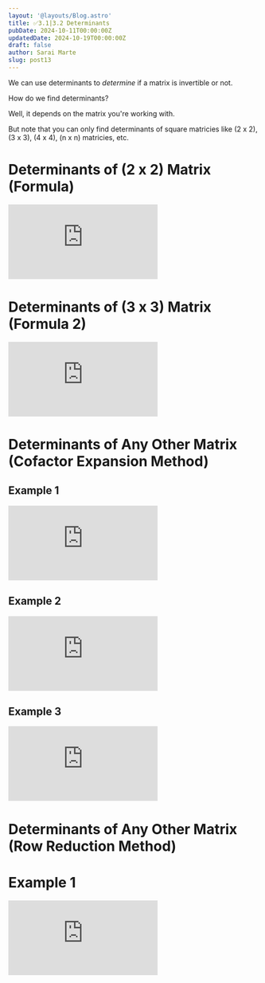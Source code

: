 ```yaml
---
layout: '@layouts/Blog.astro'
title: ✅3.1|3.2 Determinants 
pubDate: 2024-10-11T00:00:00Z 
updatedDate: 2024-10-19T00:00:00Z 
draft: false
author: Sarai Marte
slug: post13
---
```


We can use determinants to *determine* if a matrix is invertible or not. 

How do we find determinants?

Well, it depends on the matrix you're working with. 

But note that you can only find determinants of square matricies like (2 x 2), (3 x 3), (4 x 4), (n x n) matricies, etc.

# Determinants of (2 x 2) Matrix (Formula)

<iframe src="https://www.youtube.com/embed/UoYT1jctZe0?si=d3dTW3_1SsQMPbVI" title="YouTube video player" frameborder="0" allow="accelerometer; autoplay; clipboard-write; encrypted-media; gyroscope; picture-in-picture; web-share" referrerpolicy="strict-origin-when-cross-origin" allowfullscreen></iframe>

# Determinants of (3 x 3) Matrix (Formula 2)

<iframe src="https://www.youtube.com/embed/DuDF6CeyxwI?si=Swqrv1j6S0sBGRt5" title="YouTube video player" frameborder="0" allow="accelerometer; autoplay; clipboard-write; encrypted-media; gyroscope; picture-in-picture; web-share" referrerpolicy="strict-origin-when-cross-origin" allowfullscreen></iframe>

# Determinants of Any Other Matrix (Cofactor Expansion Method)

## Example 1

<iframe src="https://www.youtube.com/embed/72JZ-9HE-JM?si=WhvznzdgsicWRmtT" title="YouTube video player" frameborder="0" allow="accelerometer; autoplay; clipboard-write; encrypted-media; gyroscope; picture-in-picture; web-share" referrerpolicy="strict-origin-when-cross-origin" allowfullscreen></iframe>

## Example 2 

<iframe src="https://www.youtube.com/embed/pmb7gwdGy7I?si=1ubeVRRoi9yV4OcC" title="YouTube video player" frameborder="0" allow="accelerometer; autoplay; clipboard-write; encrypted-media; gyroscope; picture-in-picture; web-share" referrerpolicy="strict-origin-when-cross-origin" allowfullscreen></iframe>

## Example 3

<iframe src="https://www.youtube.com/embed/XR_IgVigUtY?si=xTb-SyWbu-oI7CCo" title="YouTube video player" frameborder="0" allow="accelerometer; autoplay; clipboard-write; encrypted-media; gyroscope; picture-in-picture; web-share" referrerpolicy="strict-origin-when-cross-origin" allowfullscreen></iframe>

# Determinants of Any Other Matrix (Row Reduction Method)

# Example 1

<iframe src="https://www.youtube.com/embed/7jXNOz1i-Cg?si=HVKm6QdCgSOgnjl8" title="YouTube video player" frameborder="0" allow="accelerometer; autoplay; clipboard-write; encrypted-media; gyroscope; picture-in-picture; web-share" referrerpolicy="strict-origin-when-cross-origin" allowfullscreen></iframe>
